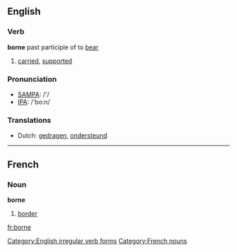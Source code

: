 ==English==

=== Verb ===
'''borne''' past participle of to [[bear]]

# [[carried]], [[supported]] 

=== Pronunciation ===
*[[w:SAMPA|SAMPA]]: /'/
*[[w:IPA|IPA]]: /'bo:n/

=== Translations ===
*Dutch: [[gedragen]], [[ondersteund]]

[[Category:English irregular verb forms]]

----

==French==
===Noun===
'''borne'''

# [[border]]

[[Category:French nouns]]

[[fr:borne]]